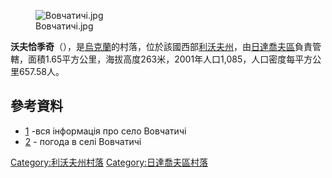 [[Image:Вовчатичі.jpg|right]]

{{coord|49|23|45|N|24|20|15|E|scale:100000|display=title}}

'''沃夫恰季奇'''（{{lang-uk|Вовчатичі}}），是[[烏克蘭|烏克蘭]]的村落，位於該國西部[[利沃夫州|利沃夫州]]，由[[日達喬夫區|日達喬夫區]]負責管轄，面積1.65平方公里，海拔高度263米，2001年人口1,085，人口密度每平方公里657.58人。

==參考資料==
* [http://vovchatychi.ucoz.ru/news/vovchatichi/2012-08-13-4] {{Wayback|url=http://vovchatychi.ucoz.ru/news/vovchatichi/2012-08-13-4 |date=20160305234150 }}-вся інформація про село Вовчатичі
*  [http://weather.in.ua/ua/l'vovskaja/4215] {{Wayback|url=http://weather.in.ua/ua/l%27vovskaja/4215 |date=20200918142123 }}- погода в селі Вовчатичі

{{DEFAULTSORT:Вовчатичі}}
[[Category:利沃夫州村落|Category:利沃夫州村落]]
[[Category:日達喬夫區村落|Category:日達喬夫區村落]]


{{Lviv-geo-stub}}